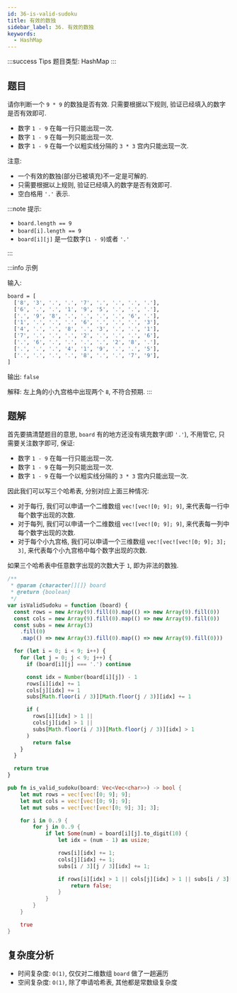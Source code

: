 ```yaml
---
id: 36-is-valid-sudoku
title: 有效的数独
sidebar_label: 36. 有效的数独
keywords:
  - HashMap
---
```


:::success Tips
题目类型: HashMap
:::

## 题目

请你判断一个 `9 * 9` 的数独是否有效. 只需要根据以下规则, 验证已经填入的数字是否有效即可.

- 数字 `1 - 9` 在每一行只能出现一次.
- 数字 `1 - 9` 在每一列只能出现一次.
- 数字 `1 - 9` 在每一个以粗实线分隔的 `3 * 3` 宫内只能出现一次.

注意:

- 一个有效的数独(部分已被填充)不一定是可解的.
- 只需要根据以上规则, 验证已经填入的数字是否有效即可.
- 空白格用 `'.'` 表示.

:::note 提示:

- `board.length == 9`
- `board[i].length == 9`
- `board[i][j]` 是一位数字(`1 - 9`)或者 `'.'`

:::

:::info 示例

输入:

```bash
board = [
  ['8', '3', '.', '.', '7', '.', '.', '.', '.'],
  ['6', '.', '.', '1', '9', '5', '.', '.', '.'],
  ['.', '9', '8', '.', '.', '.', '.', '6', '.'],
  ['1', '.', '.', '.', '6', '.', '.', '.', '3'],
  ['4', '.', '.', '8', '.', '3', '.', '.', '1'],
  ['7', '.', '.', '.', '2', '.', '.', '.', '6'],
  ['.', '6', '.', '.', '.', '.', '2', '8', '.'],
  ['.', '.', '.', '4', '1', '9', '.', '.', '5'],
  ['.', '.', '.', '.', '8', '.', '.', '7', '9'],
]
```

输出: `false`

解释: 左上角的小九宫格中出现两个 `8`, 不符合预期.
:::

## 题解

首先要搞清楚题目的意思, `board` 有的地方还没有填充数字(即 `'.'`), 不用管它, 只需要关注数字即可, 保证:

- 数字 `1 - 9` 在每一行只能出现一次.
- 数字 `1 - 9` 在每一列只能出现一次.
- 数字 `1 - 9` 在每一个以粗实线分隔的 `3 * 3` 宫内只能出现一次.

因此我们可以写三个哈希表, 分别对应上面三种情况:

- 对于每行, 我们可以申请一个二维数组 `vec![vec![0; 9]; 9]`, 来代表每一行中每个数字出现的次数.
- 对于每列, 我们可以申请一个二维数组 `vec![vec![0; 9]; 9]`, 来代表每一列中每个数字出现的次数.
- 对于每个小九宫格, 我们可以申请一个三维数组 `vec![vec![vec![0; 9]; 3]; 3]`, 来代表每个小九宫格中每个数字出现的次数.

如果三个哈希表中任意数字出现的次数大于 `1`, 即为非法的数独.


<Tabs>
  <TabItem value="JavaScript" label="JavaScript" default>

```ts
/**
 * @param {character[][]} board
 * @return {boolean}
 */
var isValidSudoku = function (board) {
  const rows = new Array(9).fill(0).map(() => new Array(9).fill(0))
  const cols = new Array(9).fill(0).map(() => new Array(9).fill(0))
  const subs = new Array(3)
    .fill(0)
    .map(() => new Array(3).fill(0).map(() => new Array(9).fill(0)))

  for (let i = 0; i < 9; i++) {
    for (let j = 0; j < 9; j++) {
      if (board[i][j] === '.') continue

      const idx = Number(board[i][j]) - 1
      rows[i][idx] += 1
      cols[j][idx] += 1
      subs[Math.floor(i / 3)][Math.floor(j / 3)][idx] += 1

      if (
        rows[i][idx] > 1 ||
        cols[j][idx] > 1 ||
        subs[Math.floor(i / 3)][Math.floor(j / 3)][idx] > 1
      )
        return false
    }
  }

  return true
}
```

</TabItem>
<TabItem value="Rust" label="Rust">

```rust
pub fn is_valid_sudoku(board: Vec<Vec<char>>) -> bool {
    let mut rows = vec![vec![0; 9]; 9];
    let mut cols = vec![vec![0; 9]; 9];
    let mut subs = vec![vec![vec![0; 9]; 3]; 3];

    for i in 0..9 {
        for j in 0..9 {
            if let Some(num) = board[i][j].to_digit(10) {
                let idx = (num - 1) as usize;

                rows[i][idx] += 1;
                cols[j][idx] += 1;
                subs[i / 3][j / 3][idx] += 1;

                if rows[i][idx] > 1 || cols[j][idx] > 1 || subs[i / 3][j / 3][idx] > 1 {
                    return false;
                }
            }
        }
    }

    true
}
```

</TabItem>
</Tabs>

## 复杂度分析

- 时间复杂度: `O(1)`, 仅仅对二维数组 `board` 做了一趟遍历
- 空间复杂度: `O(1)`, 除了申请哈希表, 其他都是常数级复杂度
